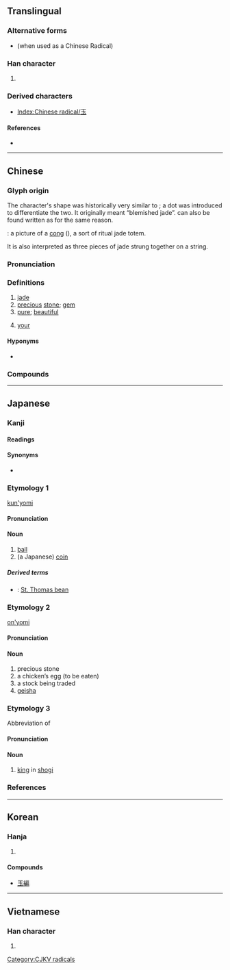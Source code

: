{{also|王|𤣩|主}}
{{character info/new}}
==Translingual==
{{stroke order|type=animate}}
{{stroke order|type=janimate}}

===Alternative forms===
* {{l|mul|王}} (when used as a Chinese Radical)

===Han character===
{{Han char|rn=96|rad=玉|as=00|sn=5|four=10103|canj=MGI}}

# {{mul-kangxi radical-def}}

===Derived characters===
* [[Index:Chinese radical/玉]]

====References====
* {{Han ref|kx=0726.040|dkj=20821|dj=1135.060|hdz=21100.010|uh=7389|ud=29577|bh=A5C9|bd=42441}}

----

==Chinese==
{{zh-forms|alt=𤣩,𠀛}}

===Glyph origin===
{{Han etym}}
The character's shape was historically very similar to {{zh-l|*王}}; a dot was introduced to differentiate the two. It originally meant “blemished jade”. {{lang|zh|玉}} can also be found written as {{zh-l|玊|sù}} for the same reason.

{{liushu|p}}: a picture of a [[w:Cong_(jade)|cong]] ({{zh-l|*琮}}), a sort of ritual jade totem.

It is also interpreted as three pieces of jade strung together on a string.

===Pronunciation===
{{zh-pron
|m=yù
|m-s=yu4/yu2
|c=juk6,juk6-2
|c-t=
|g=
|h=pfs=ngiu̍k
|j=
|md=nguŏh/ngṳ̆k
|md_note=nguŏh - vernacular; ngṳ̆k - literary
|mn=xm,tw:ge̍k/qz:gia̍k/gio̍k
|mn_note=ge̍k/gia̍k - vernacular; gio̍k - literary
|mn-t=ghêg8
|w=5nyioq,5nyyq
|x=
|mc=y
|oc=y
|cat=n,a
}}

===Definitions===
{{zh-hanzi}}

# [[jade]] {{gloss|[[originally]] [[nephrite]], now also [[including]] [[jadeite]]}}
# [[precious]] [[stone]]; [[gem]]
# [[pure]]; [[beautiful]]
# {{lb|zh|honorific}} [[your]]

====Hyponyms====
* {{sense|jade}} {{zh-l|瓊}} {{qualifier|precious jade, esp. red jade}}

===Compounds===
{{zh-der|黃玉|玉米|玉石|玉器|拋磚引玉|冰肌玉骨|碎玉|玉皇|愛玉冰|圭玉|如花似玉|惜玉憐香|不吝金玉|含玉|字字珠玉|引玉之磚|冰玉|和闐玉|告珠玉|古玉|惜香憐玉|愛玉|崑山玉|似玉如花|愛玉凍|如珠似玉|弄玉偷香|偎香倚玉|埋玉|寶玉|崑山片玉|婷婷玉立|不吝珠玉|寧當玉碎|寒玉|冰壺玉尺|守身若玉|守身如玉|子女玉帛|委身玉盤|惜玉|堆金積玉|亭亭玉立|伯雍種玉|崑玉|仙姿玉色|嘉玉|小家碧玉|侯服玉食|剛玉|冰清玉潤|冰清玉潔|冠玉|倚玉偎香|佩玉|偷香竊玉|玉天仙|玉米螟|玉莖|玉樓金闕|玉虎|玉書|林黛玉|早賜玉音|玉華|珠玉|玉肌花貌|琢玉成器|犧牲玉帛|玉真|戛玉鏘金|玉石混淆|玉體違和|玉階|玉葉金花|敲冰戛玉|漱玉詞|玉帝|玉液瓊漿|漢玉|玉蘭片|玉翦|玉臺新詠|玉堂金馬|玉山|玉立亭亭|玉衡|玉璜|渾金璞玉|玉山崩|燕玉|玉樓赴召|玉皇大帝|玉環|珠輝玉麗|玉版|玉露|揮金霍玉|瓊漿玉液|珠玉之論|玉心|玉蘭花|種玉|玉儀|玉倒|振玉|玉麥|玉蟾|玉貌潘郎|珠沉玉沒|玉骨冰肌|玉谿生|玉茭|玉燭|玉蜻蜓|玉陽真君|玉體|玉樓金閣|玉粒|玉山頹|玉容|擎天玉柱|玉磬|玉京|溫香豔玉|玉輅|玉成其事|玉麈|玉馬|新玉|玉潤珠圓|玉帶|璞玉渾金|戛玉敲冰|玉案|玉枳|玄圃積玉|玉玦|玉壺|玉東西|改玉改行|碧玉婚|玉繩|玉枝卜壽|敢攀玉趾|瓊林玉質|瓊臺玉閣|溫香軟玉|玉手纖纖|玉簪|玉枕|玉食錦衣|故淹珠玉|瑤池玉液|玉皇上帝|玉醅|玉碎花銷|攻玉|玉液|玉葉金枝|玉帛|玉鉤|燕石為玉|摧蘭折玉|玉成其美|洋玉蘭|玉山傾倒|朱干玉戚|玉帳|玉斗|白如玉|玉碎香消|擊玉敲金|懷珠抱玉|玉釘|玉札|玉曆|積金累玉|積玉堆金|玉女|玉門關|玉燕投懷|玉階怨|玉碎|移玉|秦良玉|玉趾|玉軟香溫|碎瓊亂玉|玉樓|玉箸|玉貌花容|玉管|玉門|漢白玉|玉搔頭|碧玉簪|碧玉|硬玉|瓊枝玉樹|玉尺量才|玉盤|玉步|玉珮|玉餔|玉粳|憐香惜玉|珠玉在傍|玉兔|盤玉|玉勒|玉珂|玉匣|白玉蘭|玉天大帝|白玉有瑕|璞玉為石|瀛洲玉雨|玉簡|玉女投壺|玉蛆|玉童|玉卮無當|玉函|玉成|玉質金相|璞玉專案|玉鐲記|玉顏|玉墀|玉臺體|晚香玉|瓊臺玉宇|瓊樓玉宇|瓊林玉樹|玉簾|玉醴|瑞玉|琀玉|珠玉在側|珠沉玉碎|珠殘玉碎|珠圓玉潤|玉柏|玉驄|玉音|玉面貍|玉雪|玉關|玉闕|玉鐲|玉鏡臺|玉郎|玉輦|玉躞|玉貌|玉蟲|玉蟬花|玉螺|玉蜀黍|玉虹|玉蘭|玉藻|玉蕊|玉蔥|玉葉金柯|玉英|玉臺|玉纖|玉精|玉簫聲斷|玉簫|玉筍|玉立|玉碎珠沉|玉石同燼|玉石俱焚|玉石俱摧|玉石不分|玉璽|玉璫|玉牒|玉版紙|玉照|玉瀣|玉潔冰清|玉漏|玉手|玉減香消|玉海金山|玉檢|玉樹臨風|玉樹|玉樓金殿|玉樓春|玉柔|玉昆金友|玉振金聲|玉振|玉戶|玉律金科|玉弓|玉帛笙歌|玉工|玉峰|玉山將崩|玉山傾頹|玉展|玉宇|玉嬌梨|玉夫座|白玉樓|玉壘山|玉塵|玉堂金門|玉堂|玉友|玉參差|玉卮|玉勒雕鞍|玉佩|玉井|玄玉|玉軟花柔|玉輪|白玉微瑕|玉佩瓊琚|玉清|牙籤玉軸|玉花驄|爨桂炊玉|玉琯|玉碎香殘|戛玉敲金|璞玉|琨玉秋霜|玉鉉|玉虛|玉篇|玉海|炊金爨玉|白玉微疵|玉肌|改步改玉|玉真子|漱玉|溫潤如玉|瘞玉埋香|玉色|瓊堆玉砌|玉屑|玉石俱燼|拾玉鐲|才非玉潤|玉石同焚|瓊枝玉葉|炊金饌玉|玉堂春|玉石同沉|白玉無瑕|昆玉|玉羊|玉泉|玉酒|握瑜懷玉|玉柱|玉食|玉笈|披金戴玉|玉石俱碎|玉人|朱弦玉磬|金玉君子|金漿玉醴|香消玉殞|蘭玉|金相玉質|美如冠玉|金玉之言|象箸玉杯|蒹葭倚玉|蘭玉蕭條|蘭摧玉折|精金美玉|纖玉|衒玉賈石|臉欺膩玉|香消玉減|錦衣玉食|食玉炊桂|罐子玉|藍田出玉|金玉良言|金友玉昆|金馬玉堂|綠玉杖|芝蘭玉樹|饌玉炊金|良玉精金|黛玉葬花|金科玉律|美衣玉食|金聲玉振|金風玉露|翠玉白菜|藻玉|美玉無瑕|精金良玉|纖纖玉手|賈寶玉|紫玉釵|翠玉婚|龜玉|美玉|鼎力玉成|墨玉|面如冠玉|香潤玉溫|麟吐玉書|通靈寶玉|鶴林玉露|韜光韞玉|金鑲玉嵌|鳴玉|粉妝玉琢|豐年玉|苕華玉|金玉滿堂|蠅糞點玉|面如美玉|香銷玉沉|香溫玉軟|香消玉碎|香消玉損|軟玉溫香|饌玉|香肌玉體|綺年玉貌|軟香溫玉|顏如玉|金玉|荊山之玉|靡衣玉食|青玉|金枝玉葉|金玉之論|霍小玉傳|霍小玉|藍田種玉|竊玉|香嬌玉嫩|解玉砂|藍田玉|金烏玉兔|金相玉式|金鰲玉蝀|金鏤玉衣|金衣玉食|金縷玉衣|金童玉女|金科玉條|粉妝玉砌|金口玉言|韻府群玉|藍田生玉|黑玉|軟玉嬌香|軟玉|紅玉|被褐懷玉|竊玉偷香|賢昆玉|紫袍玉帶|羊脂玉|花容玉貌|金波玉液|翠玉|葬玉埋香|良金美玉|粉裝玉琢}}

{{zh-cat|Geology}}

----

==Japanese==

===Kanji===
{{ja-kanji|grade=1|rs=玉00}}

====Readings====
{{ja-readings
|goon=ごく
|kanon=ぎょく
|kun=たま-
}}

====Synonyms====
* {{sense|[[precious]] [[treasure]]}} {{l|ja|宝}}

===Etymology 1===
{{ja-kanjitab|たま|yomi=k}}
[[kun'yomi]]

====Pronunciation====
{{ja-pron|yomi=k|たま|acc=2|acc_ref=DJR,NHK}}

====Noun====
{{ja-noun|たま}}

# [[ball]]
# (a Japanese) [[coin]]
#: {{ja-usex|一円玉|いち えん だま|one-yen coin}}

=====Derived terms=====
{{der-top}}
* {{ja-r|藻玉|もだま}}: [[St. Thomas bean]]
{{der-bottom}}

===Etymology 2===
{{ja-kanjitab|ぎょく|yomi=o}}
[[on'yomi]]

====Pronunciation====
{{ja-pron|yomi=kanon|ぎょく|acc=0|acc_ref=DJR,NHK|acc_note=​|acc2=1|acc2_ref=DJR,NHK|acc2_note={{qualifier|a stock being traded}}}}

====Noun====
{{ja-noun|ぎょく}}

# precious stone
# a chicken’s egg (to be eaten)
# a stock being traded
# [[geisha]]

===Etymology 3===
{{ja-kanjitab|ぎょく|yomi=o}}
Abbreviation of {{l|ja|玉将}}

====Pronunciation====
{{ja-pron|yomi=kanon|ぎょく|acc=1|acc_ref=DJR}}

====Noun====
{{ja-noun|ぎょく}}

# [[king]] in [[shogi]]

===References===
<references/>

----

==Korean==

===Hanja===
{{ko-hanja|hangeul=옥|eumhun=구슬|rv=ok|mr=ok|y=ok}}

# {{defn|lang=ko|sort=玉00}}

====Compounds====
* [[玉編]]

----

==Vietnamese==

===Han character===
{{vi-hantu|[[ngọc]]|rs=玉00}}

# {{defn|lang=vi|sort=玉00}}

[[Category:CJKV radicals]]